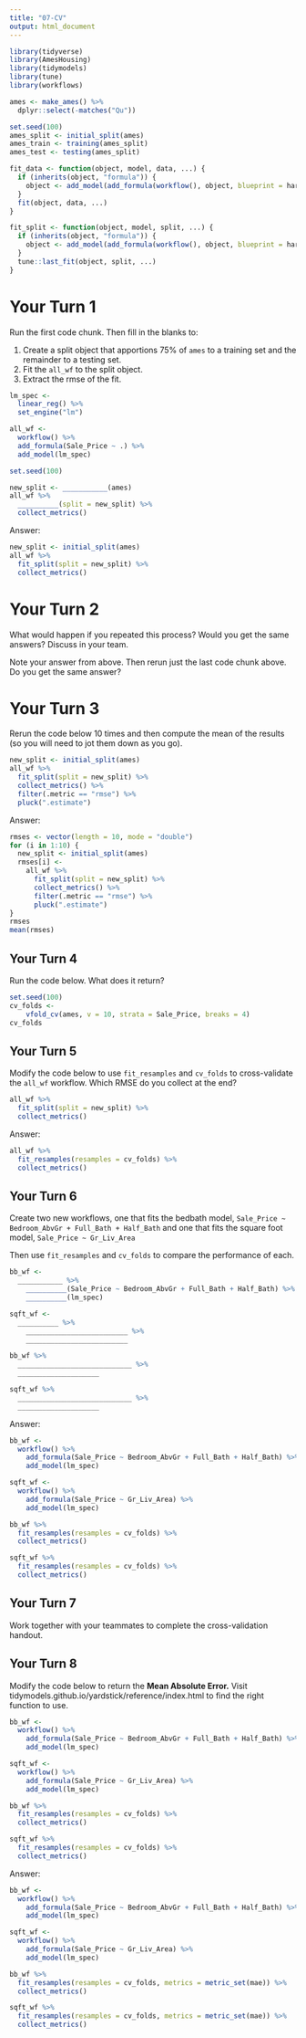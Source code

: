 ```yaml
---
title: "07-CV"
output: html_document
---
```


```r
library(tidyverse)
library(AmesHousing)
library(tidymodels)
library(tune)
library(workflows)

ames <- make_ames() %>% 
  dplyr::select(-matches("Qu"))

set.seed(100)
ames_split <- initial_split(ames)
ames_train <- training(ames_split)
ames_test <- testing(ames_split)

fit_data <- function(object, model, data, ...) {
  if (inherits(object, "formula")) {
    object <- add_model(add_formula(workflow(), object, blueprint = hardhat::default_formula_blueprint(indicators = FALSE, ...)))
  }
  fit(object, data, ...)
}

fit_split <- function(object, model, split, ...) {
  if (inherits(object, "formula")) {
    object <- add_model(add_formula(workflow(), object, blueprint = hardhat::default_formula_blueprint(indicators = FALSE)), model)
  }
  tune::last_fit(object, split, ...)
}
```

# Your Turn 1

Run the first code chunk. Then fill in the blanks to:

1. Create a split object that apportions 75% of `ames` to a training set and the remainder to a testing set.
2. Fit the `all_wf` to the split object.
3. Extract the rmse of the fit.

```r
lm_spec <- 
  linear_reg() %>% 
  set_engine("lm")

all_wf <- 
  workflow() %>% 
  add_formula(Sale_Price ~ .) %>% 
  add_model(lm_spec)

set.seed(100)
```

```r
new_split <- ___________(ames)
all_wf %>% 
  __________(split = new_split) %>% 
  collect_metrics()
```

Answer:

```r
new_split <- initial_split(ames)
all_wf %>% 
  fit_split(split = new_split) %>% 
  collect_metrics()
```

# Your Turn 2

What would happen if you repeated this process? Would you get the same answers? Discuss in your team. 

Note your answer from above. Then rerun just the last code chunk above. Do you get the same answer?

# Your Turn 3

Rerun the code below 10 times and then compute the mean of the results (so you will need to jot them down as you go).

```r
new_split <- initial_split(ames)
all_wf %>% 
  fit_split(split = new_split) %>% 
  collect_metrics() %>% 
  filter(.metric == "rmse") %>% 
  pluck(".estimate")
```

Answer:
```r
rmses <- vector(length = 10, mode = "double")
for (i in 1:10) {
  new_split <- initial_split(ames)
  rmses[i] <-
    all_wf %>% 
      fit_split(split = new_split) %>% 
      collect_metrics() %>% 
      filter(.metric == "rmse") %>% 
      pluck(".estimate")
}
rmses
mean(rmses)
```

## Your Turn 4

Run the code below. What does it return?

```r
set.seed(100)
cv_folds <- 
    vfold_cv(ames, v = 10, strata = Sale_Price, breaks = 4)
cv_folds
```

## Your Turn 5

Modify the code below to use `fit_resamples` and `cv_folds` to cross-validate the `all_wf` workflow. Which RMSE do you collect at the end?

```r
all_wf %>% 
  fit_split(split = new_split) %>% 
  collect_metrics()
```

Answer:
```r
all_wf %>% 
  fit_resamples(resamples = cv_folds) %>% 
  collect_metrics()
```

## Your Turn 6

Create two new workflows, one that fits the bedbath model, 
`Sale_Price ~ Bedroom_AbvGr + Full_Bath + Half_Bath` 
and one that fits the square foot model, 
`Sale_Price ~ Gr_Liv_Area`

Then use `fit_resamples` and `cv_folds` to compare the performance of each.

```r
bb_wf <- 
  ___________ %>% 
    __________(Sale_Price ~ Bedroom_AbvGr + Full_Bath + Half_Bath) %>% 
    __________(lm_spec)

sqft_wf <- 
  __________ %>% 
    _________________________ %>% 
    _________________________

bb_wf %>% 
  ____________________________ %>%  
  ____________________

sqft_wf %>% 
  ____________________________ %>% 
  ____________________
```

Answer:
```r
bb_wf <- 
  workflow() %>% 
    add_formula(Sale_Price ~ Bedroom_AbvGr + Full_Bath + Half_Bath) %>% 
    add_model(lm_spec)

sqft_wf <- 
  workflow() %>% 
    add_formula(Sale_Price ~ Gr_Liv_Area) %>% 
    add_model(lm_spec)

bb_wf %>% 
  fit_resamples(resamples = cv_folds) %>% 
  collect_metrics()

sqft_wf %>% 
  fit_resamples(resamples = cv_folds) %>% 
  collect_metrics()
```

## Your Turn 7

Work together with your teammates to complete the cross-validation handout.

## Your Turn 8

Modify the code below to return the **Mean Absolute Error.** Visit 
tidymodels.github.io/yardstick/reference/index.html to find the right function to use.

```r
bb_wf <- 
  workflow() %>% 
    add_formula(Sale_Price ~ Bedroom_AbvGr + Full_Bath + Half_Bath) %>% 
    add_model(lm_spec)

sqft_wf <- 
  workflow() %>% 
    add_formula(Sale_Price ~ Gr_Liv_Area) %>% 
    add_model(lm_spec)

bb_wf %>% 
  fit_resamples(resamples = cv_folds) %>% 
  collect_metrics()

sqft_wf %>% 
  fit_resamples(resamples = cv_folds) %>% 
  collect_metrics()
```

Answer:
```r
bb_wf <- 
  workflow() %>% 
    add_formula(Sale_Price ~ Bedroom_AbvGr + Full_Bath + Half_Bath) %>% 
    add_model(lm_spec)

sqft_wf <- 
  workflow() %>% 
    add_formula(Sale_Price ~ Gr_Liv_Area) %>% 
    add_model(lm_spec)

bb_wf %>% 
  fit_resamples(resamples = cv_folds, metrics = metric_set(mae)) %>% 
  collect_metrics()

sqft_wf %>% 
  fit_resamples(resamples = cv_folds, metrics = metric_set(mae)) %>% 
  collect_metrics()
```

